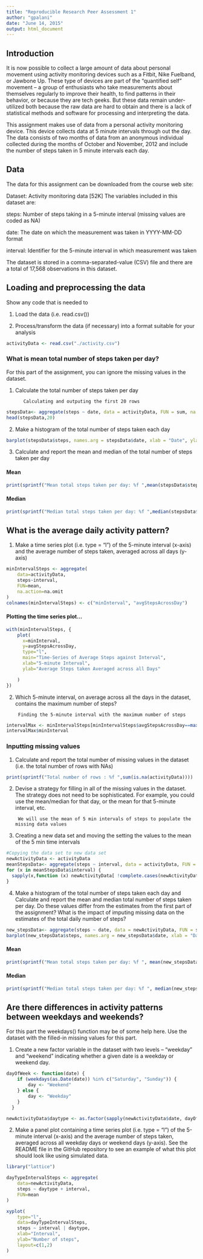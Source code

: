 ```yaml
---
title: "Reproducible Research Peer Assessment 1"
author: "gpalani"
date: "June 14, 2015"
output: html_document
---
```

## Introduction

It is now possible to collect a large amount of data about personal movement using activity monitoring devices such as a Fitbit, Nike Fuelband, or Jawbone Up. These type of devices are part of the “quantified self” movement – a group of enthusiasts who take measurements about themselves regularly to improve their health, to find patterns in their behavior, or because they are tech geeks. But these data remain under-utilized both because the raw data are hard to obtain and there is a lack of statistical methods and software for processing and interpreting the data.

This assignment makes use of data from a personal activity monitoring device. This device collects data at 5 minute intervals through out the day. The data consists of two months of data from an anonymous individual collected during the months of October and November, 2012 and include the number of steps taken in 5 minute intervals each day.


## Data

The data for this assignment can be downloaded from the course web site:

Dataset: Activity monitoring data [52K]
The variables included in this dataset are:

steps: Number of steps taking in a 5-minute interval (missing values are coded as NA)

date: The date on which the measurement was taken in YYYY-MM-DD format

interval: Identifier for the 5-minute interval in which measurement was taken

The dataset is stored in a comma-separated-value (CSV) file and there are a total of 17,568 observations in this dataset.

## Loading and preprocessing the data

Show any code that is needed to

1. Load the data (i.e. read.csv())

2. Process/transform the data (if necessary) into a format suitable for your analysis


```r
activityData <- read.csv("./activity.csv")
```

### What is mean total number of steps taken per day?

For this part of the assignment, you can ignore the missing values in the dataset.

1. Calculate the total number of steps taken per day

          Calculating and outputing the first 20 rows 
      
```r
stepsData<- aggregate(steps ~ date, data = activityData, FUN = sum, na.rm = T)
head(stepsData,20)
```

2. Make a histogram of the total number of steps taken each day

```r
barplot(stepsData$steps, names.arg = stepsData$date, xlab = "Date", ylab = "Steps")
```

3. Calculate and report the mean and median of the total number of steps taken per day

#### Mean
```r
print(sprintf("Mean total steps taken per day: %f ",mean(stepsData$steps, na.rm = T)))
```
#### Median
```r
print(sprintf("Median total steps taken per day: %f ",median(stepsData$steps, na.rm = T)))
```
## What is the average daily activity pattern?
1. Make a time series plot (i.e. type = "l") of the 5-minute interval (x-axis) and the average number of steps taken, averaged across all days (y-axis)

```r
minIntervalSteps <- aggregate(
    data=activityData,
    steps~interval,
    FUN=mean,
    na.action=na.omit
)
colnames(minIntervalSteps) <- c("minInterval", "avgStepsAcrossDay")
```
#### Plotting the time series plot...

```r
with(minIntervalSteps, {
    plot(
      x=minInterval,
      y=avgStepsAcrossDay,
      type="l",
      main="Time-Series of Average Steps against Interval",
      xlab="5-minute Interval",
      ylab="Average Steps taken Averaged across all Days"

    )
})
```


2. Which 5-minute interval, on average across all the days in the dataset, contains the maximum number of steps?

        Finding the 5-minute interval with the maximum number of steps

```r

intervalMax <- minIntervalSteps[minIntervalSteps$avgStepsAcrossDay==max(minIntervalSteps$avgStepsAcrossDay),]
intervalMax$minInterval
```

### Inputting missing values

1. Calculate and report the total number of missing values in the dataset (i.e. the total number of rows with NAs)

```r
print(sprintf("Total number of rows : %f ",sum(is.na(activityData))))
```
2. Devise a strategy for filling in all of the missing values in the dataset. The strategy does not need to be sophisticated. For example, you could use the mean/median for that day, or the mean for that 5-minute interval, etc.

        We will use the mean of 5 min intervals of steps to populate the missing data values

3. Creating a new data set and moving the setting the values to the mean of the 5 min time intervals

```r
#Copying the data set to new data set
newActivityData <- activityData
meanStepsData<- aggregate(steps ~ interval, data = activityData, FUN = mean, na.rm = T)
for (x in meanStepsData$interval) {
  sapply(x,function (x) newActivityData[ !complete.cases(newActivityData) & (newActivityData$interval == x),1] <- meanStepsData$steps[meanStepsData$interval == x])
}

```

4. Make a histogram of the total number of steps taken each day and Calculate and report the mean and median total number of steps taken per day. Do these values differ from the estimates from the first part of the assignment? What is the impact of imputing missing data on the estimates of the total daily number of steps?

```r
new_stepsData<- aggregate(steps ~ date, data = newActivityData, FUN = sum)
barplot(new_stepsData$steps, names.arg = new_stepsData$date, xlab = "Date", ylab = "Steps")
```

#### Mean
```r
print(sprintf("Mean total steps taken per day: %f ", mean(new_stepsData$steps)))
```

#### Median
```r
print(sprintf("Median total steps taken per day: %f ", median(new_stepsData$steps)))
```

## Are there differences in activity patterns between weekdays and weekends?

For this part the weekdays() function may be of some help here. Use the dataset with the filled-in missing values for this part.

1. Create a new factor variable in the dataset with two levels – “weekday” and “weekend” indicating whether a given date is a weekday or weekend day.

```r
dayOfWeek <- function(date) {
    if (weekdays(as.Date(date)) %in% c("Saturday", "Sunday")) {
        day <- "Weekend"
    } else {
        day <- "Weekday"
    }
  }

newActivityData$daytype <- as.factor(sapply(newActivityData$date, dayOfWeek))
```

2. Make a panel plot containing a time series plot (i.e. type = "l") of the 5-minute interval (x-axis) and the average number of steps taken, averaged across all weekday days or weekend days (y-axis). See the README file in the GitHub repository to see an example of what this plot should look like using simulated data.

```r
library("lattice")

dayTypeIntervalSteps <- aggregate(
    data=newActivityData,
    steps ~ daytype + interval,
    FUN=mean
)

xyplot(
    type="l",
    data=dayTypeIntervalSteps,
    steps ~ interval | daytype,
    xlab="Interval",
    ylab="Number of steps",
    layout=c(1,2)
)

```

```r
```

```r
```

